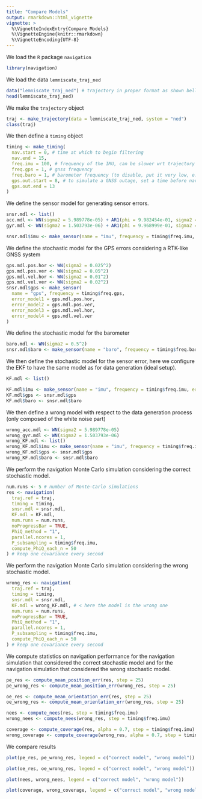 ```yaml
---
title: "Compare Models"
output: rmarkdown::html_vignette
vignette: >
  %\VignetteIndexEntry{Compare Models}
  %\VignetteEngine{knitr::rmarkdown}
  %\VignetteEncoding{UTF-8}
---
```


We load the `R` package `navigation`
```r
library(navigation)
```

We load the data `lemniscate_traj_ned`
```r
data("lemniscate_traj_ned") # trajectory in proper format as shown bellow
head(lemniscate_traj_ned)
```

We make the `trajectory` object
```r
traj <- make_trajectory(data = lemniscate_traj_ned, system = "ned")
class(traj)
```
We then define a `timing` object
```r
timing <- make_timing(
  nav.start = 0, # time at which to begin filtering
  nav.end = 15,
  freq.imu = 100, # frequency of the IMU, can be slower wrt trajectory frequency
  freq.gps = 1, # gnss frequency
  freq.baro = 1, # barometer frequency (to disable, put it very low, e.g. 1e-5)
  gps.out.start = 8, # to simulate a GNSS outage, set a time before nav.end
  gps.out.end = 13
)
```


We define the sensor model for generating sensor errors.
```r
snsr.mdl <- list()
acc.mdl <- WN(sigma2 = 5.989778e-05) + AR1(phi = 9.982454e-01, sigma2 = 1.848297e-10) + AR1(phi = 9.999121e-01, sigma2 = 2.435414e-11) + AR1(phi = 9.999998e-01, sigma2 = 1.026718e-12)
gyr.mdl <- WN(sigma2 = 1.503793e-06) + AR1(phi = 9.968999e-01, sigma2 = 2.428980e-11) + AR1(phi = 9.999001e-01, sigma2 = 1.238142e-12)

snsr.mdl$imu <- make_sensor(name = "imu", frequency = timing$freq.imu, error_model1 = acc.mdl, error_model2 = gyr.mdl)
```

We define the stochastic model for the GPS errors considering a RTK-like GNSS system
```r
gps.mdl.pos.hor <- WN(sigma2 = 0.025^2)
gps.mdl.pos.ver <- WN(sigma2 = 0.05^2)
gps.mdl.vel.hor <- WN(sigma2 = 0.01^2)
gps.mdl.vel.ver <- WN(sigma2 = 0.02^2)
snsr.mdl$gps <- make_sensor(
  name = "gps", frequency = timing$freq.gps,
  error_model1 = gps.mdl.pos.hor,
  error_model2 = gps.mdl.pos.ver,
  error_model3 = gps.mdl.vel.hor,
  error_model4 = gps.mdl.vel.ver
)
```

We define the stochastic model for the barometer
```r
baro.mdl <- WN(sigma2 = 0.5^2)
snsr.mdl$baro <- make_sensor(name = "baro", frequency = timing$freq.baro, error_model1 = baro.mdl)
```


We then define the stochastic model for the sensor error, here we configure the EKF to have the same model as for data generation (ideal setup).
```r
KF.mdl <- list()

KF.mdl$imu <- make_sensor(name = "imu", frequency = timing$freq.imu, error_model1 = acc.mdl, error_model2 = gyr.mdl)
KF.mdl$gps <- snsr.mdl$gps
KF.mdl$baro <- snsr.mdl$baro
```


We then define a wrong model with respect to the data generation process (only composed of the white noise part)

```r
wrong_acc.mdl <- WN(sigma2 = 5.989778e-05)
wrong_gyr.mdl <- WN(sigma2 = 1.503793e-06)
wrong_KF.mdl <- list()
wrong_KF.mdl$imu <- make_sensor(name = "imu", frequency = timing$freq.imu, error_model1 = wrong_acc.mdl, error_model2 = wrong_gyr.mdl)
wrong_KF.mdl$gps <- snsr.mdl$gps
wrong_KF.mdl$baro <- snsr.mdl$baro
```


We perform the navigation Monte Carlo simulation considering the correct stochastic model.

```r
num.runs <- 5 # number of Monte-Carlo simulations
res <- navigation(
  traj.ref = traj,
  timing = timing,
  snsr.mdl = snsr.mdl,
  KF.mdl = KF.mdl,
  num.runs = num.runs,
  noProgressBar = TRUE,
  PhiQ_method = "1",
  parallel.ncores = 1,
  P_subsampling = timing$freq.imu,
  compute_PhiQ_each_n = 50
) # keep one covariance every second
```


We perform the navigation Monte Carlo simulation considering the wrong stochastic model.
```r
wrong_res <- navigation(
  traj.ref = traj,
  timing = timing,
  snsr.mdl = snsr.mdl,
  KF.mdl = wrong_KF.mdl, # < here the model is the wrong one
  num.runs = num.runs,
  noProgressBar = TRUE,
  PhiQ_method = "1",
  parallel.ncores = 1,
  P_subsampling = timing$freq.imu,
  compute_PhiQ_each_n = 50
) # keep one covariance every second
```



We compute statistics on navigation performance for the navigation simulation that considered the correct stochastic model and for the navigation simulation that considered the wrong stochastic model.
```r
pe_res <- compute_mean_position_err(res, step = 25)
pe_wrong_res <- compute_mean_position_err(wrong_res, step = 25)

oe_res <- compute_mean_orientation_err(res, step = 25)
oe_wrong_res <- compute_mean_orientation_err(wrong_res, step = 25)
```


```r
nees <- compute_nees(res, step = timing$freq.imu)
wrong_nees <- compute_nees(wrong_res, step = timing$freq.imu)

coverage <- compute_coverage(res, alpha = 0.7, step = timing$freq.imu)
wrong_coverage <- compute_coverage(wrong_res, alpha = 0.7, step = timing$freq.imu)
```



We compare results
```r
plot(pe_res, pe_wrong_res, legend = c("correct model", "wrong model"))

plot(oe_res, oe_wrong_res, legend = c("correct model", "wrong model"))

plot(nees, wrong_nees, legend = c("correct model", "wrong model"))

plot(coverage, wrong_coverage, legend = c("correct model", "wrong model"))
```


